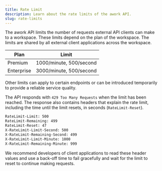 ```yaml
---
title: Rate Limit
description: Learn about the rate limits of the awork API.
slug: rate-limits
---
```


The awork API limits the number of requests external API clients can make to a workspace. These limits depend on the plan of the workspace. The limits are shared by all external client applications across the workspace.

| Plan       | Limit                   |
| ---------- | ----------------------- |
| Premium    | 1000/minute, 500/second |
| Enterprise | 3000/minute, 500/second |

Other limits can apply to certain endpoints or can be introduced temporarily to provide a reliable service quality.

The API responds with `429 Too Many Requests` when the limit has been reached. The response also contains headers that explain the rate limit, including the time until the limit resets, in seconds (`RateLimit-Reset`).

```sh
RateLimit-Limit: 500
RateLimit-Remaining: 499
RateLimit-Reset: 47
X-RateLimit-Limit-Second: 500
X-RateLimit-Remaining-Second: 499
X-RateLimit-Limit-Minute: 1000
X-RateLimit-Remaining-Minute: 999
```

We recommend developers of client applications to read these header values and use a back-off time to fail gracefully and wait for the limit to reset to continue making requests.